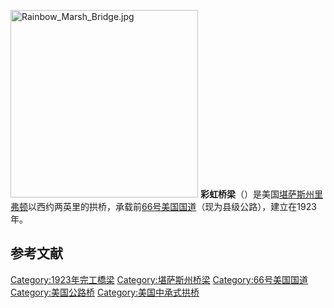 {{expand|time=2016-08-30}}
{{unreferenced|time=2016-08-30}}
{{for|其它地区的彩虹桥|彩虹桥}}
{{Infobox NRHP 
  | name =彩虹桥
  | nrhp_type =
  | image = Rainbow Curve Bridge 2006-07-03.jpg
  | caption = 彩虹桥
  | nearest_city= [[巴克斯特斯普林斯_(堪薩斯州)|巴克斯特斯普林斯]]
  | lat_degrees = 37
  | lat_minutes = 4
  | lat_seconds = 24.25
  | lat_direction = N
  | long_degrees = 94
  | long_minutes = 44
  | long_seconds = 26.04
  | long_direction = W
  | locmapin = USA Kansas
  | area =
  | built =1923
| architect= [[詹姆斯·巴尼·馬什|詹姆斯·巴尼·馬什]]
 | added = 1983年3月10日
 | governing_body = 當地
 | mpsub=Rainbow Arch Marsh Arch Bridges of Kansas TR
 | refnum=83000419<ref name="nris">{{NRISref|2007a}}</ref>
}}
[[File:Rainbow_Marsh_Bridge.jpg|300px]]
'''彩虹桥梁'''（{{lang-en|Rainbow Bridge}}）是美国[[堪萨斯州|堪萨斯州]][[里弗顿_(堪萨斯州)|里弗顿]]以西约两英里的拱桥，承载前[[66号美国国道|66号美国国道]]（现为县级公路），建立在1923年。

==参考文献==
{{reflist}}

[[Category:1923年完工橋梁|Category:1923年完工橋梁]]
[[Category:堪萨斯州桥梁|Category:堪萨斯州桥梁]]
[[Category:66号美国国道|Category:66号美国国道]]
[[Category:美国公路桥|Category:美国公路桥]]
[[Category:美国中承式拱桥|Category:美国中承式拱桥]]